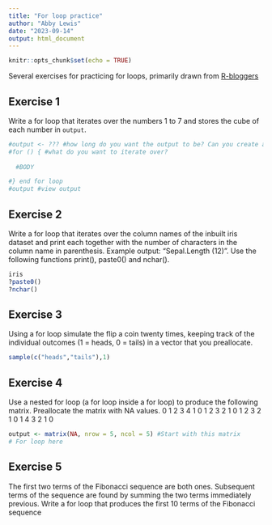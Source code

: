 ```yaml
---
title: "For loop practice"
author: "Abby Lewis"
date: "2023-09-14"
output: html_document
---
```


```r
knitr::opts_chunk$set(echo = TRUE)
```

Several exercises for practicing for loops, primarily drawn from [R-bloggers](https://www.r-bloggers.com/2018/03/loops-in-r-exercises/)

## Exercise 1

Write a for loop that iterates over the numbers 1 to 7 and stores the cube of each number in `output`.

```r
#output <- ??? #how long do you want the output to be? Can you create a vector of that length?
#for () { #what do you want to iterate over?
  
  #BODY

#} end for loop
#output #view output
```

## Exercise 2

Write a for loop that iterates over the column names of the inbuilt iris dataset and print each together with the number of characters in the column name in parenthesis. Example output: "Sepal.Length (12)". 
Use the following functions print(), paste0() and nchar().

```r
iris
?paste0()
?nchar()
```

## Exercise 3

Using a for loop simulate the flip a coin twenty times, keeping track of the individual outcomes (1 = heads, 0 = tails) in a vector that you preallocate.

```r
sample(c("heads","tails"),1)
```

## Exercise 4

Use a nested for loop (a for loop inside a for loop) to produce the following matrix. Preallocate the matrix with NA values.
    0     1     2     3     4
    1     0     1     2     3
    2     1     0     1     2
    3     2     1     0     1
    4     3     2     1     0
    
```r
output <- matrix(NA, nrow = 5, ncol = 5) #Start with this matrix
# For loop here
```

## Exercise 5

The first two terms of the Fibonacci sequence are both ones. Subsequent terms of the sequence are found by summing the two terms immediately previous. Write a for loop that produces the first 10 terms of the Fibonacci sequence

```r

```

